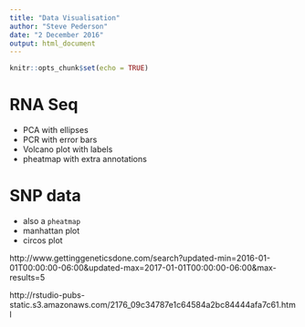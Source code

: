 ```yaml
---
title: "Data Visualisation"
author: "Steve Pederson"
date: "2 December 2016"
output: html_document
---
```


```r
knitr::opts_chunk$set(echo = TRUE)
```

# RNA Seq

- PCA with ellipses
- PCR with error bars
- Volcano plot with labels
- pheatmap with extra annotations

# SNP data
- also a `pheatmap`
- manhattan plot
- circos plot

http://www.gettinggeneticsdone.com/search?updated-min=2016-01-01T00:00:00-06:00&updated-max=2017-01-01T00:00:00-06:00&max-results=5

http://rstudio-pubs-static.s3.amazonaws.com/2176_09c34787e1c64584a2bc84444afa7c61.html

